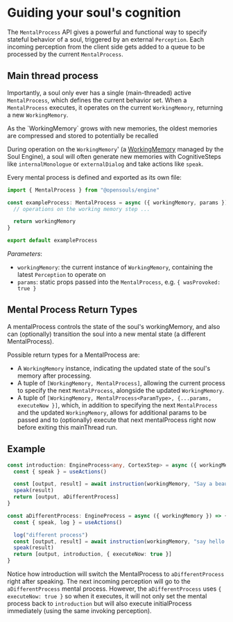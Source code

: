 # Guiding your soul's cognition

The `MentalProcess` API gives a powerful and functional way to specify stateful behavior of a soul, triggered by an external `Perception`. Each incoming perception from the client side gets added to a queue to be processed by the current `MentalProcess`.

## Main thread process

Importantly, a soul only ever has a single (main-threaded) active `MentalProcess`, which defines the current behavior set. When a `MentalProcess` executes, it operates on the current `WorkingMemory`, returning a new `WorkingMemory`.

 
<Callout type="info" emoji="ℹ️">
As the `WorkingMemory` grows with new memories, the oldest memories are compressed and stored to potentially be recalled
</Callout>

During operation on the `WorkingMemory`' (a [WorkingMemory](/core) managed by the Soul Engine), a soul will often generate new memories with CognitiveSteps like `internalMonologue` or `externalDialog` and take actions like `speak`.

Every mental process is defined and exported as its own file:

```typescript filename="mentalProcesses/exampleProcess.ts"
import { MentalProcess } from "@opensouls/engine"

const exampleProcess: MentalProcess = async ({ workingMemory, params }) => {
  // operations on the working memory step ...

  return workingMemory
}

export default exampleProcess
```

*Parameters*:
- `workingMemory`: the current instance of `WorkingMemory`, containing the latest `Perception` to operate on
- `params`: static props passed into the `MentalProcess`, e.g. `{ wasProvoked: true }`

## Mental Process Return Types

A mentalProcess controls the state of the soul's workingMemory, and also can (optionally) transition the soul into a new mental state (a different MentalProcess).

Possible return types for a MentalProcess are:

- A `WorkingMemory` instance, indicating the updated state of the soul's memory after processing.
- A tuple of `[WorkingMemory, MentalProcess]`, allowing the current process to specify the next `MentalProcess`, alongside the updated `WorkingMemory`.
- A tuple of `[WorkingMemory, MentalProcess<ParamType>, {...params, executeNow }]`, which, in addition to specifying the next `MentalProcess` and the updated `WorkingMemory`, allows for additional params to be passed and to (optionally) execute that next mentalProcess right now before exiting this mainThread run.

## Example

```ts filename="initialProcess.ts"
const introduction: EngineProcess<any, CortexStep> = async ({ workingMemory }) => {
  const { speak } = useActions()

  const [output, result] = await instruction(workingMemory, "Say a beautiful hello")
  speak(result)
  return [output, aDifferentProcess]
}
```

```ts filename="mentalProcesses/aDifferentProcess.ts
const aDifferentProcess: EngineProcess = async ({ workingMemory }) => {
  const { speak, log } = useActions()

  log("different process")
  const [output, result] = await instruction(workingMemory, "say hello from the different process")
  speak(result)
  return [output, introduction, { executeNow: true }]
}
```

Notice how introduction will switch the MentalProcess to `aDifferentProcess` right after speaking. The next incoming perception will go to the `aDifferentProcess` mental process. However, the `aDifferentProcess` uses `{ executeNow: true }` so when it executes, it will not only set the mental process back to `introduction` but will also execute initialProcess immediately (using the same invoking perception).
